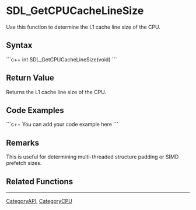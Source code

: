 <!-- pragma section-numbers off -->
<!-- pragma camelcase off -->

= SDL_GetCPUCacheLineSize =
Use this function to determine the L1 cache line size of the CPU.


== Syntax ==
```c++
int SDL_GetCPUCacheLineSize(void)
```

== Return Value ==
Returns the L1 cache line size of the CPU.

== Code Examples ==
```c++
You can add your code example here
```

== Remarks ==
This is useful for determining multi-threaded structure padding or SIMD prefetch sizes.

== Related Functions ==

----
[[CategoryAPI]], [[CategoryCPU]]
